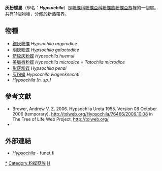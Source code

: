 {{NoteTA|G1=Butterfly}}
{{Automatic Taxobox
| taxon = Hypsochila
| authority = Ureta, 1955
| type_species = [[灰粉蝶|灰粉蝶]]<br />''atochila microdice f. wagenknechti''
| type_species_authority = Ureta, 1938
| subdivision_ranks = 物種
| subdivision = 共11種，詳閱正文。
| synonyms = * ''Chionanema'' <small>Ureta, 1955</small>
}}

'''灰粉蝶屬'''（學名：'''''Hypsochila'''''）是[[粉蝶科|粉蝶科]][[粉蝶亞科|粉蝶亞科]][[粉蝶族|粉蝶族]][[粉蝶亞族|粉蝶亞族]]裡的一個屬。共有11個物種，分佈於[[新熱帶界|新熱帶界]]。

== 物種 ==
* [[銀灰粉蝶|銀灰粉蝶]] ''Hypsochila argyrodice''
* [[明灰粉蝶|明灰粉蝶]] ''Hypsochila galactodice''
* [[箭紋灰粉蝶|箭紋灰粉蝶]] ''Hypsochila huemul''
* [[美脈唇粉蝶|美脈唇粉蝶]] ''Hypsochila microdice'' = ''Tatochila microdice''
* [[彭灰粉蝶|彭灰粉蝶]] ''Hypsochila penai''
* [[灰粉蝶|灰粉蝶]] ''Hypsochila wagenknechti''
* ''Hypsochila [n. sp.]''
<!--
== 圖集 ==
<gallery>
</gallery>
-->

== 參考文獻 ==
{{reflist}}
{{Commons category| Hypsochila}}
* Brower, Andrew V. Z. 2006. Hypsochila Ureta 1955. Version 08 October 2006 (temporary). http://tolweb.org/Hypsochila/76466/2006.10.08 {{Wayback|url=http://tolweb.org/Hypsochila/76466/2006.10.08 |date=20191130234456 }} in The Tree of Life Web Project, http://tolweb.org/ {{Wayback|url=http://tolweb.org/ |date=20110515100516 }} {{en}}
* {{Cite book | author = 寿建新 周尧 李宇飞 | title = 世界蝴蝶分類名錄 | location = 中國 | publisher = 陝西科學技術出版社 | date = 2006-04-01 | ISBN = 9787536936768 | language= zh-hans }}

== 外部連結 ==
* [http://ftp.funet.fi/pub/sci/bio/life/insecta/lepidoptera/ditrysia/papilionoidea/pieridae/pierinae/hypsochila/ ''Hypsochila''] - funet.fi

{{粉蝶亞科|state=expanded}}
{{Taxonbar}}
[[Category:灰粉蝶屬|*]]
[[Category:粉蝶亞族|Category:粉蝶亞族]]
[[Category:_1955年描述的分类群|H]]
